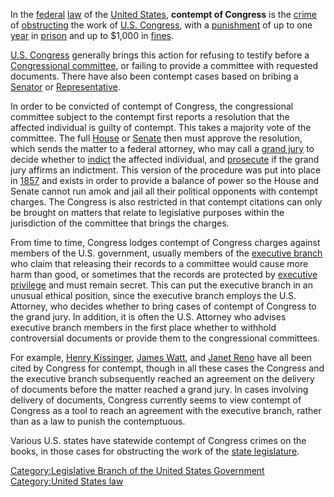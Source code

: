 In the [[federal]] [[law]] of the [[United States]], '''contempt of Congress''' is the [[crime]] of [[obstruction|obstructing]] the work of [[Congress of the United States|U.S. Congress]], with a [[punishment]] of up to one [[year]] in [[prison]] and up to $1,000 in [[fine]]s.

[[Congress of the United States|U.S. Congress]] generally brings this action for refusing to testify before a [[Congressional committee]], or failing to provide a committee with requested documents.  There have also been contempt cases based on bribing a [[U.S. Senator|Senator]] or [[U.S. Representative|Representative]].

In order to be convicted of contempt of Congress, the congressional committee subject to the contempt first reports a resolution that the affected individual is guilty of contempt.  This takes a majority vote of the committee.  The full [[United States House of Representatives|House]] or [[United States Senate|Senate]] then must approve the resolution, which sends the matter to a federal attorney, who may call a [[grand jury]] to decide whether to [[indict]] the affected individual, and [[prosecute]] if the grand jury affirms an indictment.  This version of the procedure was put into place in [[1857]] and exists in order to provide a balance of power so the House and Senate cannot run amok and jail all their political opponents with contempt charges.  The Congress is also restricted in that contempt citations can only be brought on matters that relate to legislative purposes within the jurisdiction of the committee that brings the charges.

From time to time, Congress lodges contempt of Congress charges against members of the U.S. government, usually members of the [[executive branch]] who claim that releasing their records to a committee would cause more harm than good, or sometimes that the records are protected by [[executive privilege]] and must remain secret.  This can put the executive branch in an unusual ethical position, since the executive branch employs the U.S. Attorney, who decides whether to bring cases of contempt of Congress to the grand jury.  In addition, it is often the U.S. Attorney who advises executive branch members in the first place whether to withhold controversial documents or provide them to the congressional committees.

For example, [[Henry Kissinger]], [[James G. Watt|James Watt]], and [[Janet Reno]] have all been cited by Congress for contempt, though in all these cases the Congress and the executive branch subsequently reached an agreement on the delivery of documents before the matter reached a grand jury.  In cases involving delivery of documents, Congress currently seems to view contempt of Congress as a tool to reach an agreement with the executive branch, rather than as a law to punish the contemptuous.

Various U.S. states have statewide contempt of Congress crimes on the books, in those cases for obstructing the work of the [[state legislature]].
[[Category:Legislative Branch of the United States Government]][[Category:United States law]]